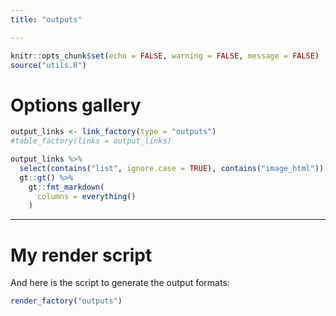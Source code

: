```yaml
---
title: "outputs"

---
```


```r
knitr::opts_chunk$set(echo = FALSE, warning = FALSE, message = FALSE)
source("utils.R")
```

# Options gallery

```r
output_links <- link_factory(type = "outputs")
#table_factory(links = output_links)
```

```r
output_links %>% 
  select(contains("list", ignore.case = TRUE), contains("image_html")) %>% 
  gt::gt() %>% 
    gt::fmt_markdown(
      columns = everything()
    )
```

---

# My render script

And here is the script to generate the output formats:

```r
render_factory("outputs")
```
